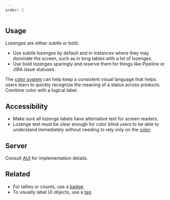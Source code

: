 ```yaml
---
order: 2
---
```


## Usage

Lozenges are either subtle or bold.

- Use subtle lozenges by default and in instances where they may dominate the screen, such as in long tables with a lot of lozenges.
- Use bold lozenges sparingly and reserve them for things like Pipeline or JIRA issue statuses.

The [color system](/foundations/color) can help keep a consistent visual language that helps users learn to quickly recognize the meaning of a status across products. Combine color with a logical label.

## Accessibility

- Make sure all lozenge labels have alternative text for screen readers.
- Lozenge text must be clear enough for color blind users to be able to understand immediately without needing to rely only on the [color](/foundations/color).

## Server

Consult [AUI](https://docs.atlassian.com/aui/) for implementation details.

## Related

- For tallies or counts, use a [badge](/components/badge).
- To visually label UI objects, use a [tag](/components/tag).
